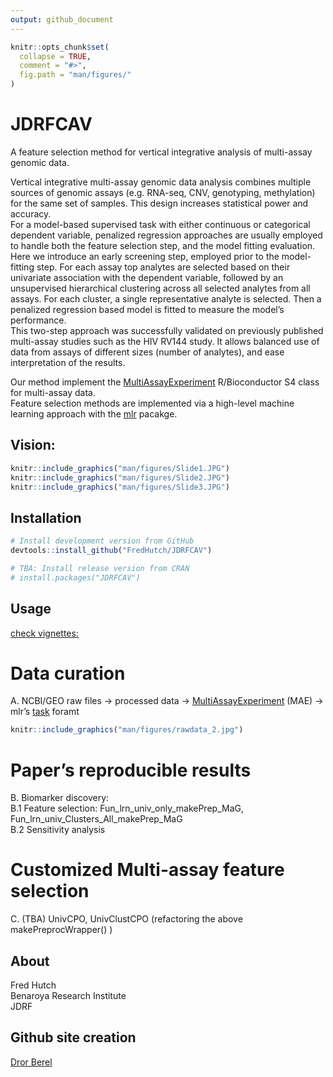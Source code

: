 ```yaml
---
output: github_document
---
```


<!-- README.md is generated from README.Rmd. Please edit that file -->

```r
knitr::opts_chunk$set(
  collapse = TRUE,
  comment = "#>",
  fig.path = "man/figures/"
)
```



# JDRFCAV
A feature selection method for vertical integrative analysis of multi-assay genomic data.  

Vertical integrative multi-assay genomic data analysis combines multiple sources of genomic assays (e.g. RNA-seq, CNV, genotyping, methylation) for the same set of samples. This design increases statistical power and accuracy.  
For a model-based supervised task with either continuous or categorical dependent variable, penalized regression approaches are usually employed to handle both the feature selection step, and the model fitting evaluation.  
Here we introduce an early screening step, employed prior to the model-fitting step. For each assay top analytes are selected based on their univariate association with the dependent variable, followed by an unsupervised hierarchical clustering across all selected analytes from all assays. For each cluster, a single representative analyte is selected. Then a penalized regression based model is fitted to measure the model’s performance.   
This two-step approach was successfully validated on previously published multi-assay studies such as the HIV RV144 study. It allows balanced use of data from assays of different sizes (number of analytes), and ease interpretation of the results.  

Our method implement the [MultiAssayExperiment](http://bioconductor.org/packages/release/bioc/html/MultiAssayExperiment.html) R/Bioconductor S4 class for multi-assay data.  
Feature selection methods are implemented via a high-level machine learning approach with the [mlr](https://mlr.mlr-org.com/) pacakge.  



## Vision:
```r
knitr::include_graphics("man/figures/Slide1.JPG")
knitr::include_graphics("man/figures/Slide2.JPG")
knitr::include_graphics("man/figures/Slide3.JPG")

```


## Installation

```r
# Install development version from GitHub
devtools::install_github("FredHutch/JDRFCAV")

# TBA: Install release version from CRAN
# install.packages("JDRFCAV")

```


## Usage
[check vignettes:](https://github.com/FredHutch/JDRFCAV/tree/master/vignettes)   


# Data curation 
A. NCBI/GEO raw files -> processed data -> [MultiAssayExperiment](http://bioconductor.org/packages/release/bioc/html/MultiAssayExperiment.html) (MAE) -> mlr's [task](https://mlr.mlr-org.com/articles/tutorial/task.html) foramt
```r
knitr::include_graphics("man/figures/rawdata_2.jpg")
```


# Paper's reproducible results
B. Biomarker discovery:    
  B.1 Feature selection: Fun_lrn_univ_only_makePrep_MaG, Fun_lrn_univ_Clusters_All_makePrep_MaG   
  B.2 Sensitivity analysis    

# Customized Multi-assay feature selection
C. (TBA) UnivCPO, UnivClustCPO (refactoring the above makePreprocWrapper() )




## About
Fred Hutch  
Benaroya Research Institute  
JDRF  

## Github site creation  
[Dror Berel](https://drorberel.github.io/)


